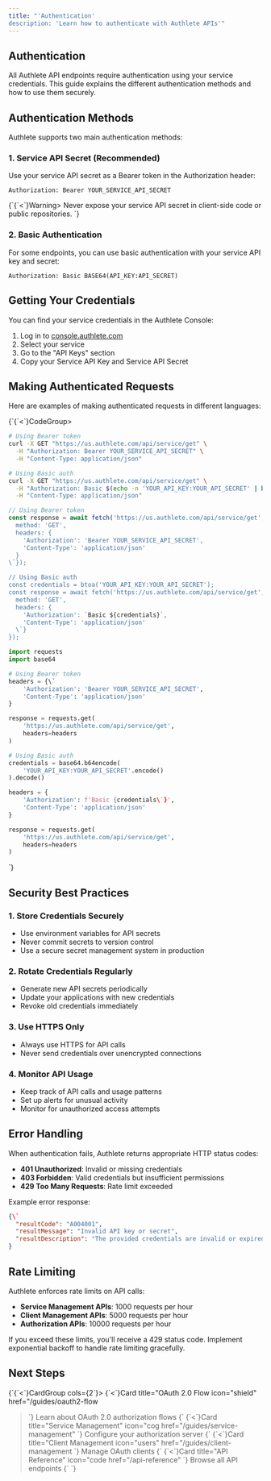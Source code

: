 ```yaml
---
title: "'Authentication'
description: 'Learn how to authenticate with Authlete APIs'"
---
```


## Authentication

All Authlete API endpoints require authentication using your service credentials. This guide explains the different authentication methods and how to use them securely.

## Authentication Methods

Authlete supports two main authentication methods:

### 1. Service API Secret (Recommended)

Use your service API secret as a Bearer token in the Authorization header:

```http
Authorization: Bearer YOUR_SERVICE_API_SECRET
```

{\`{\`<\`}Warning>
Never expose your service API secret in client-side code or public repositories.
</Warning>\`}

### 2. Basic Authentication

For some endpoints, you can use basic authentication with your service API key and secret:

```http
Authorization: Basic BASE64(API_KEY:API_SECRET)
```

## Getting Your Credentials

You can find your service credentials in the Authlete Console:

1. Log in to [console.authlete.com](https://console.authlete.com)
2. Select your service
3. Go to the "API Keys" section
4. Copy your Service API Key and Service API Secret

## Making Authenticated Requests

Here are examples of making authenticated requests in different languages:

{\`{\`<\`}CodeGroup>
```bash cURL
# Using Bearer token
curl -X GET "https://us.authlete.com/api/service/get" \
  -H "Authorization: Bearer YOUR_SERVICE_API_SECRET" \
  -H "Content-Type: application/json"

# Using Basic auth
curl -X GET "https://us.authlete.com/api/service/get" \
  -H "Authorization: Basic $(echo -n 'YOUR_API_KEY:YOUR_API_SECRET' | base64)" \
  -H "Content-Type: application/json"
```

```javascript JavaScript
// Using Bearer token
const response = await fetch('https://us.authlete.com/api/service/get', {\`
  method: 'GET',
  headers: {
    'Authorization': 'Bearer YOUR_SERVICE_API_SECRET',
    'Content-Type': 'application/json'
  }
\`});

// Using Basic auth
const credentials = btoa('YOUR_API_KEY:YOUR_API_SECRET');
const response = await fetch('https://us.authlete.com/api/service/get', {\`
  method: 'GET',
  headers: {
    'Authorization': `Basic ${credentials}`,
    'Content-Type': 'application/json'
  \`}
});
```

```python Python
import requests
import base64

# Using Bearer token
headers = {\`
    'Authorization': 'Bearer YOUR_SERVICE_API_SECRET',
    'Content-Type': 'application/json'
}

response = requests.get(
    'https://us.authlete.com/api/service/get',
    headers=headers
)

# Using Basic auth
credentials = base64.b64encode(
    'YOUR_API_KEY:YOUR_API_SECRET'.encode()
).decode()

headers = {
    'Authorization': f'Basic {credentials\`}',
    'Content-Type': 'application/json'
}

response = requests.get(
    'https://us.authlete.com/api/service/get',
    headers=headers
)
```
</CodeGroup>\`}

## Security Best Practices

### 1. Store Credentials Securely

- Use environment variables for API secrets
- Never commit secrets to version control
- Use a secure secret management system in production

### 2. Rotate Credentials Regularly

- Generate new API secrets periodically
- Update your applications with new credentials
- Revoke old credentials immediately

### 3. Use HTTPS Only

- Always use HTTPS for API calls
- Never send credentials over unencrypted connections

### 4. Monitor API Usage

- Keep track of API calls and usage patterns
- Set up alerts for unusual activity
- Monitor for unauthorized access attempts

## Error Handling

When authentication fails, Authlete returns appropriate HTTP status codes:

- **401 Unauthorized**: Invalid or missing credentials
- **403 Forbidden**: Valid credentials but insufficient permissions
- **429 Too Many Requests**: Rate limit exceeded

Example error response:

```json
{\`
  "resultCode": "A004001",
  "resultMessage": "Invalid API key or secret",
  "resultDescription": "The provided credentials are invalid or expired"
}
```

## Rate Limiting

Authlete enforces rate limits on API calls:

- **Service Management APIs**: 1000 requests per hour
- **Client Management APIs**: 5000 requests per hour
- **Authorization APIs**: 10000 requests per hour

If you exceed these limits, you'll receive a 429 status code. Implement exponential backoff to handle rate limiting gracefully.

## Next Steps

{\`{\`<\`}CardGroup cols={2\`}>
  {\`<\`}Card
    title="OAuth 2.0 Flow
    icon="shield"
    href="/guides/oauth2-flow
  >\`}
    Learn about OAuth 2.0 authorization flows
  {\`</Card>
  {\`<\`}Card
    title="Service Management"
    icon="cog
    href="/guides/service-management"
  >\`}
    Configure your authorization server
  {\`</Card>
  {\`<\`}Card
    title="Client Management
    icon="users"
    href="/guides/client-management
  >\`}
    Manage OAuth clients
  {\`</Card>
  {\`<\`}Card
    title="API Reference"
    icon="code
    href="/api-reference"
  >\`}
    Browse all API endpoints
  {\`</Card>
</CardGroup>\`}
